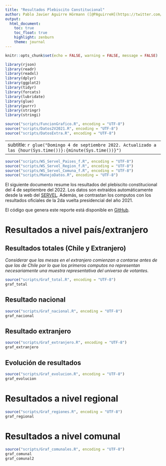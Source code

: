 ```yaml
---
title: "Resultados Plebiscito Constitucional"
author: Pablo Javier Aguirre Hörmann ([@PAguirreH](https://twitter.com/PAguirreH))
output:
  html_document:
    toc: true
    toc_float: true
    highlight: zenburn
    theme: journal
---
```


```r
knitr::opts_chunk$set(echo = FALSE, warning = FALSE, message = FALSE)

library(rjson)
library(readr)
library(readxl)
library(dplyr)
library(ggplot2)
library(tidyr)
library(forcats)
library(lubridate)
library(glue)
library(purrr)
library(stringr)
library(stringi)

source("scripts/FuncionGrafico.R", encoding = "UTF-8")
source("scripts/Datos2V2021.R", encoding = "UTF-8")
source("scripts/DatosExtra.R", encoding = "UTF-8")
```

---
subtitle: `r glue("Domingo 4 de septiembre 2022. Actualizado a las {hour(Sys.time())}:{minute(Sys.time())}")`
---

```r
source("scripts/WS_Servel_Paises_f.R", encoding = "UTF-8")
source("scripts/WS_Servel_Region_f.R", encoding = "UTF-8")
source("scripts/WS_Servel_Comuna_f.R", encoding = "UTF-8")
source("scripts/ManejoDatos.R", encoding = "UTF-8")
```

El siguiente documento resume los resultados del plebiscito constitucional del 4 de septiembre del 2022. Los datos son extraídos automáticamente desde la web del [SERVEL](https://www.servelelecciones.cl/#/votacion/elecciones_constitucion/global/19001). Además, se contrastan los computos con los resultados oficiales de la 2da vuelta presidencial del año 2021.

El código que genera este reporte está disponible en [GitHub](https://github.com/pjaguirreh/WS_PlebiscitoConstitucional).

# Resultados a nivel país/extranjero

## Resultados totales (Chile y Extranjero)

*Considerar que las mesas en el extranjero comienzan a contarse antes de que las de Chile por lo que los primeros computos no representan necesariamente una muestra representativa del universo de votantes.*

```r
source("scripts/Graf_total.R", encoding = "UTF-8")
graf_total
```

## Resultado nacional

```r
source("scripts/Graf_nacional.R", encoding = "UTF-8")
graf_nacional
```

## Resultado extranjero

```r
source("scripts/Graf_extranjero.R", encoding = "UTF-8")
graf_extranjero
```

## Evolución de resultados

```r
source("scripts/Graf_evolucion.R", encoding = "UTF-8")
graf_evolucion
```

# Resultados a nivel regional

```r
source("scripts/Graf_regiones.R", encoding = "UTF-8")
graf_regional
```

# Resultados a nivel comunal

```r
source("scripts/Graf_comunales.R", encoding = "UTF-8")
graf_comunal
graf_comunal2
```

